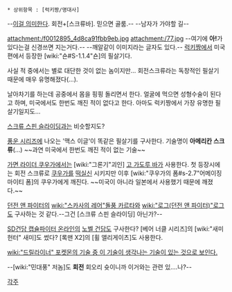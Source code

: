  * 상위항목 : [럭키짱/명대사]

--[http://parkoz.com/bo_ckcr 이걸 의미한다]. 회전+[스크류바]. 믿으면 골룸.--
--남자가 가야할 길--

attachment:/f0012895_4d8ca91fbb9eb.jpg
attachment:/77.jpg
--여기에 '''아!'''가 있다는걸 신경쓰면 지는거다.-- --깨알같이 이미지라는 글자도 있다.--
[[럭키짱]]에서 미국편에서 등장한 [wiki:"숀#S-1.1.4"숀]의 필살기다.

사실 적 중에서는 별로 대단한 것이 없는 놈이지만... 회전스크류라는 독창적인 필살기 때문에 매우 유명해졌다(...).

날아차기를 하는데 공중에서 몸을 핑핑 돌리면서 한다. 얼굴에 먹으면 성형수술이 된다고 하며, 미국에서도 한번도 깨진 적이 없다고 한다. 아마도 럭키짱에서 가장 유명한 필살기일지도...

[[스크류 스핀 슬라이딩]]과는 비슷할지도?

[[풍운 시리즈]]에 나오는 '맥스 이글'이 똑같은 필살기를 구사한다. 기술명이 '''아메리칸 스크류'''(...) ~~과연 미국에서 한번도 깨진 적이 없는 기술~~

[[가면 라이더 쿠우가]]에서는 [wiki:"그론기"괴인] [[고 가도루 바]]가 사용한다. 첫 등장시에는 회전 스크류로 [[쿠우가]]를 [[떡실신]] 시키지만 이후 [wiki:"쿠우가의 폼#s-2.7"어메이징 마이티 폼]의 쿠우가에게 깨진다. ~~미국이 아니라 일본에서 사용했기 때문에 깨졌다.~~

[[던전 앤 파이터]]의 [[wiki:"스카사의 레어"돌풍 카르타]]와 [[wiki:"로그(던전 앤 파이터)"로그]]도 구사하는 것 같다.--그건 [스크류 스핀 슬라이딩] 아닌가?--

[[SD건담 캡슐파이터 온라인]]의 [[노벨 건담]]도 구사한다?
[베어 너클 시리즈]의 [wiki:"새미 헌터" 새미]도 썼다?
[록맨 X2]의 [휠 앨리게이츠]도 사용한다.

[[wiki:"드릴라이너" 포켓몬의 기술 중 이 기술이 생각나는 기술이 있는 것으로 보인다.]]

--[wiki:"민대풍" 저놈]도 '''회전''' 회오리 슛이니까 이거와는 관련 있....나?--

[[각주]]
